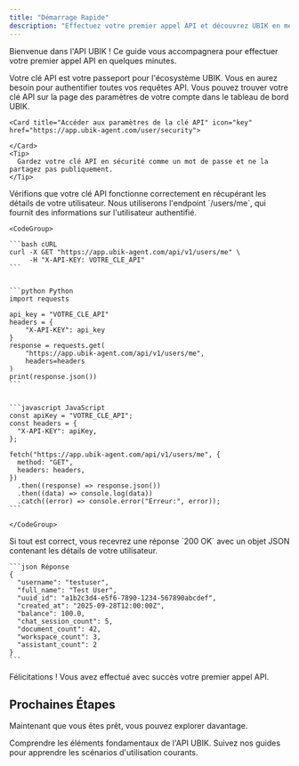```yaml
---
title: "Démarrage Rapide"
description: "Effectuez votre premier appel API et découvrez UBIK en moins de 5 minutes."
---
```


Bienvenue dans l'API UBIK ! Ce guide vous accompagnera pour effectuer votre premier appel API en quelques minutes.

<Steps>
  <Step title="Obtenez votre clé API">
    Votre clé API est votre passeport pour l'écosystème UBIK. Vous en aurez besoin pour authentifier toutes vos requêtes API. Vous pouvez trouver votre clé API sur la page des paramètres de votre compte dans le tableau de bord UBIK.

    <Card title="Accéder aux paramètres de la clé API" icon="key" href="https://app.ubik-agent.com/user/security">
      
    </Card>
    <Tip>
      Gardez votre clé API en sécurité comme un mot de passe et ne la partagez pas publiquement.
    </Tip>
  </Step>
  <Step title="Effectuez Votre Première Requête">
    Vérifions que votre clé API fonctionne correctement en récupérant les détails de votre utilisateur. Nous utiliserons l'endpoint `/users/me`, qui fournit des informations sur l'utilisateur authentifié.

    <CodeGroup>

    ```bash cURL
    curl -X GET "https://app.ubik-agent.com/api/v1/users/me" \
         -H "X-API-KEY: VOTRE_CLE_API"
    ```

    
    ```python Python
    import requests
    
    api_key = "VOTRE_CLE_API"
    headers = {
        "X-API-KEY": api_key
    }
    response = requests.get(
        "https://app.ubik-agent.com/api/v1/users/me",
        headers=headers
    )
    print(response.json())
    ```

    
    ```javascript JavaScript
    const apiKey = "VOTRE_CLE_API";
    const headers = {
      "X-API-KEY": apiKey,
    };
    
    fetch("https://app.ubik-agent.com/api/v1/users/me", {
      method: "GET",
      headers: headers,
    })
      .then((response) => response.json())
      .then((data) => console.log(data))
      .catch((error) => console.error("Erreur:", error));
    ```

    </CodeGroup>
  </Step>
  <Step title="Vérifiez la Réponse">
    Si tout est correct, vous recevrez une réponse `200 OK` avec un objet JSON contenant les détails de votre utilisateur.

    ```json Réponse
    {
      "username": "testuser",
      "full_name": "Test User",
      "uuid_id": "a1b2c3d4-e5f6-7890-1234-567890abcdef",
      "created_at": "2025-09-28T12:00:00Z",
      "balance": 100.0,
      "chat_session_count": 5,
      "document_count": 42,
      "workspace_count": 3,
      "assistant_count": 2
    }
    ```
  </Step>
</Steps>

Félicitations ! Vous avez effectué avec succès votre premier appel API.

## Prochaines Étapes

Maintenant que vous êtes prêt, vous pouvez explorer davantage.

<CardGroup cols={2}>
  <Card title="Concepts Clés" icon="book-open" href="/fr/guide-developpement">
    Comprendre les éléments fondamentaux de l'API UBIK.
  </Card>
  <Card title="Guides Pas-à-Pas" icon="list-checks" href="/fr/guides/managing-workspaces">
    Suivez nos guides pour apprendre les scénarios d'utilisation courants.
  </Card>
</CardGroup>